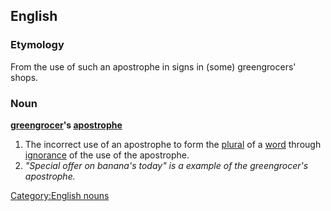 ==English==
===Etymology===
From the use of such an apostrophe in signs in (some) greengrocers' shops.

===Noun===
{{wikipedia}}
'''[[greengrocer]]'s [[apostrophe]]'''

#The incorrect use of an apostrophe to form the [[plural]] of a [[word]] through [[ignorance]] of the use of the apostrophe.
#''"Special offer on banana's today" is a example of the greengrocer's apostrophe.''
[[Category:English nouns]]